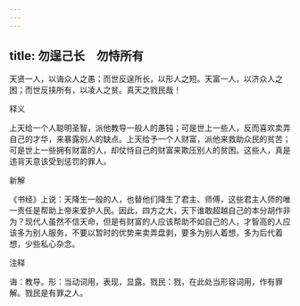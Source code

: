 ```yaml
---
---
---
```

title: 勿逞己长　勿恃所有
---



天贤一人，以诲众人之愚；而世反逞所长，以形人之短。天富一人，以济众人之困；而世反挟所有，以凌人之贫。真天之戮民哉！

释义

上天给一个人聪明圣智，派他教导一般人的愚钝；可是世上一些人，反而喜欢卖弄自己的才华，来暴露别人的缺点。上天给予一个人财富，派他来救助众民的贫苦；可是世上一些拥有财富的人，却仗恃自己的财富来欺压别人的贫困。这些人，真是违背天意该受到惩罚的罪人。

新解

《书经》上说：天降生一般的人，也替他们降生了君主、师傅，这些君主人师的唯一责任是帮助上帝来爱护人民。因此，四方之大，天下谁敢超越自己的本分胡作非为？现代人虽然不信天命，但是有财富的人应该帮助不如自己的人，才智高的人应该多为别人服务，不要以暂时的优势来卖弄盘剥，要多为别人着想，多为后代着想，少些私心杂念。

注释

诲：教导。形：当动词用，表现，显露。戮民：戮，在此处当形容词用，作有罪解。戮民是有罪之人。